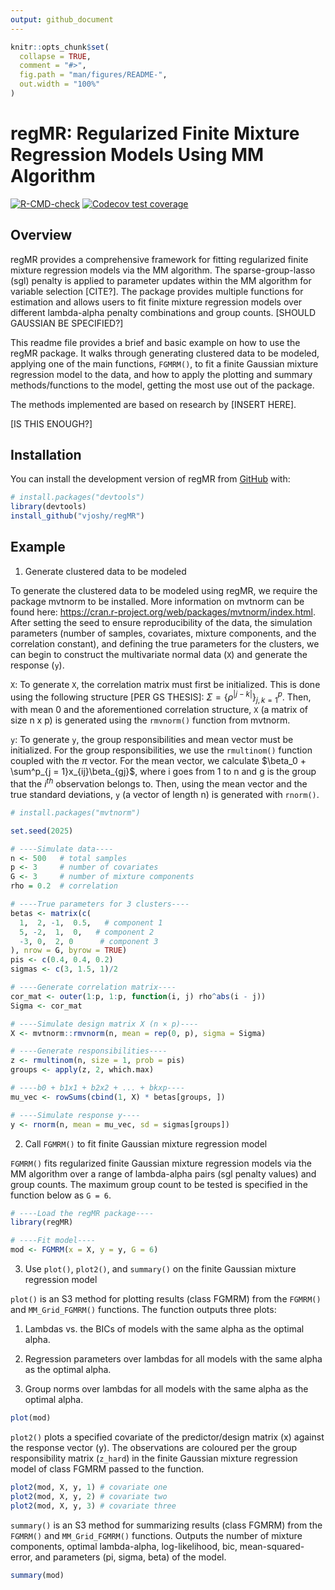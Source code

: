```yaml
---
output: github_document
---
```


<!-- README.md is generated from README.Rmd. Please edit that file -->

```r
knitr::opts_chunk$set(
  collapse = TRUE,
  comment = "#>",
  fig.path = "man/figures/README-",
  out.width = "100%"
)
```

# regMR: Regularized Finite Mixture Regression Models Using MM Algorithm

<!-- badges: start -->

[![R-CMD-check](https://github.com/vjoshy/regMR/actions/workflows/R-CMD-check.yaml/badge.svg)](https://github.com/vjoshy/regMR/actions/workflows/R-CMD-check.yaml) [![Codecov test coverage](https://codecov.io/gh/vjoshy/regMR/graph/badge.svg)](https://app.codecov.io/gh/vjoshy/regMR)

<!-- badges: end -->

## Overview

regMR provides a comprehensive framework for fitting regularized finite mixture regression models via the MM algorithm. The sparse-group-lasso (sgl) penalty is applied to parameter updates within the MM algorithm for variable selection [CITE?]. The package provides multiple functions for estimation and allows users to fit finite mixture regression models over different lambda-alpha penalty combinations and group counts. [SHOULD GAUSSIAN BE SPECIFIED?]

This readme file provides a brief and basic example on how to use the regMR package. It walks through generating clustered data to be modeled, applying one of the main functions, `FGMRM()`, to fit a finite Gaussian mixture regression model to the data, and how to apply the plotting and summary methods/functions to the model, getting the most use out of the package.

The methods implemented are based on research by [INSERT HERE].

[IS THIS ENOUGH?]

## Installation

You can install the development version of regMR from [GitHub](https://github.com/) with:

``` r
# install.packages("devtools")
library(devtools)
install_github("vjoshy/regMR")
```

## Example

1.  Generate clustered data to be modeled

To generate the clustered data to be modeled using regMR, we require the package mvtnorm to be installed. More information on mvtnorm can be found here: <https://cran.r-project.org/web/packages/mvtnorm/index.html>. After setting the seed to ensure reproducibility of the data, the simulation parameters (number of samples, covariates, mixture components, and the correlation constant), and defining the true parameters for the clusters, we can begin to construct the multivariate normal data (`X`) and generate the response (`y`).

`X`: To generate `X`, the correlation matrix must first be initialized. This is done using the following structure [PER GS THESIS]: $\Sigma = \{\rho^{|j - k|}\}^p_{j, k = 1}$. Then, with mean 0 and the aforementioned correlation structure, `X` (a matrix of size n x p) is generated using the `rmvnorm()` function from mvtnorm.

`y`: To generate `y`, the group responsibilities and mean vector must be initialized. For the group responsibilities, we use the `rmultinom()` function coupled with the $\pi$ vector. For the mean vector, we calculate $\beta_0 + \sum^p_{j = 1}x_{ij}\beta_{gj}$, where i goes from 1 to n and g is the group that the $i^{th}$ observation belongs to. Then, using the mean vector and the true standard deviations, `y` (a vector of length n) is generated with `rnorm()`.

```r
# install.packages("mvtnorm")

set.seed(2025)

# ----Simulate data----
n <- 500   # total samples
p <- 3     # number of covariates
G <- 3     # number of mixture components
rho = 0.2  # correlation

# ----True parameters for 3 clusters----
betas <- matrix(c(
  1,  2, -1,  0.5,   # component 1
  5, -2,  1,  0,   # component 2
  -3, 0,  2, 0      # component 3
), nrow = G, byrow = TRUE)
pis <- c(0.4, 0.4, 0.2)
sigmas <- c(3, 1.5, 1)/2

# ----Generate correlation matrix----
cor_mat <- outer(1:p, 1:p, function(i, j) rho^abs(i - j))
Sigma <- cor_mat

# ----Simulate design matrix X (n × p)----
X <- mvtnorm::rmvnorm(n, mean = rep(0, p), sigma = Sigma)

# ----Generate responsibilities----
z <- rmultinom(n, size = 1, prob = pis)
groups <- apply(z, 2, which.max)

# ----b0 + b1x1 + b2x2 + ... + bkxp----
mu_vec <- rowSums(cbind(1, X) * betas[groups, ])

# ----Simulate response y----
y <- rnorm(n, mean = mu_vec, sd = sigmas[groups])
```

2.  Call `FGMRM()` to fit finite Gaussian mixture regression model

`FGMRM()` fits regularized finite Gaussian mixture regression models via the MM algorithm over a range of lambda-alpha pairs (sgl penalty values) and group counts. The maximum group count to be tested is specified in the function below as `G = 6`.

```r
# ----Load the regMR package----
library(regMR)

# ----Fit model----
mod <- FGMRM(x = X, y = y, G = 6)
```

3.  Use `plot()`, `plot2()`, and `summary()` on the finite Gaussian mixture regression model

`plot()` is an S3 method for plotting results (class FGMRM) from the `FGMRM()` and `MM_Grid_FGMRM()` functions. The function outputs three plots:

1.  Lambdas vs. the BICs of models with the same alpha as the optimal alpha.

2.  Regression parameters over lambdas for all models with the same alpha as the optimal alpha.

3.  Group norms over lambdas for all models with the same alpha as the optimal alpha.

```r
plot(mod)
```

`plot2()` plots a specified covariate of the predictor/design matrix (x) against the response vector (y). The observations are coloured per the group responsibility matrix (`z_hard`) in the finite Gaussian mixture regression model of class FGMRM passed to the function.

```r
plot2(mod, X, y, 1) # covariate one
plot2(mod, X, y, 2) # covariate two
plot2(mod, X, y, 3) # covariate three
```

`summary()` is an S3 method for summarizing results (class FGMRM) from the `FGMRM()` and `MM_Grid_FGMRM()` functions. Outputs the number of mixture components, optimal lambda-alpha, log-likelihood, bic, mean-squared-error, and parameters (pi, sigma, beta) of the model.

```r
summary(mod)
```
